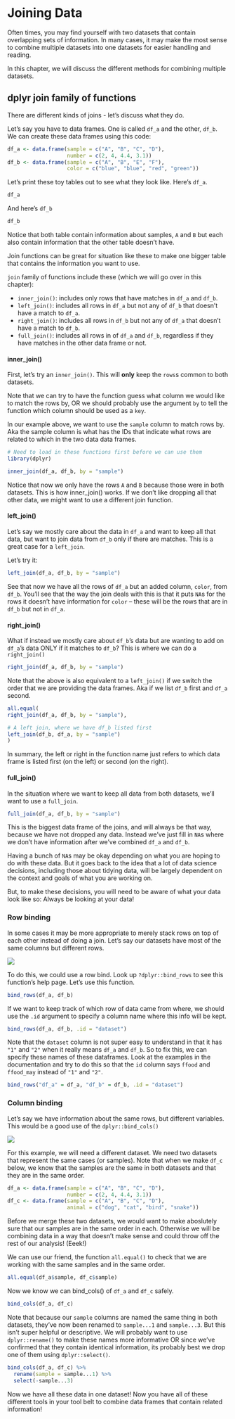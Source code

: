 # Joining Data

Often times, you may find yourself with two datasets that contain overlapping sets of information. In many cases, it may make the most sense to combine multiple datasets into one datasets for easier handling and reading.

In this chapter, we will discuss the different methods for combining multiple datasets.

## dplyr join family of functions

There are different kinds of joins - let's discuss what they do.

Let's say you have to data frames. One is called `df_a` and the other, `df_b`.
We can create these data frames using this code:

```r
df_a <- data.frame(sample = c("A", "B", "C", "D"),
                   number = c(2, 4, 4.4, 3.1))
df_b <- data.frame(sample = c("A", "B", "E", "F"),
                   color = c("blue", "blue", "red", "green"))
```

Let's print these toy tables out to see what they look like.
Here's `df_a`.
```r
df_a
```
And here's `df_b`
```r
df_b
```

Notice that both table contain information about samples, `A` and `B` but each also contain information that the other table doesn't have.

Join functions can be great for situation like these to make one bigger table that contains the information you want to use.


`join` family of functions include these (which we will go over in this chapter):   

- `inner_join()`: includes only rows that have matches in `df_a` and `df_b`.
- `left_join()`: includes all rows in `df_a` but not any of `df_b` that doesn't have a match to `df_a`.
- `right_join()`: includes all rows in `df_b` but not any of `df_a` that doesn't have a match to `df_b`.
- `full_join()`: includes all rows in of `df_a` and `df_b`, regardless if they have matches in the other data frame or not.

#### inner_join()

First, let's try an `inner_join()`. This will **only** keep the `rows`s common to both datasets.

Note that we can try to have the function guess what column we would like to match the rows by, OR we should probably use the argument `by` to tell the function which column should be used as a `key`.

In our example above, we want to use the `sample` column to match rows by. Aka the sample column is what has the IDs that indicate what rows are related to which in the two data data frames.

```r
# Need to load in these functions first before we can use them
library(dplyr)

inner_join(df_a, df_b, by = "sample")
```

Notice that now we only have the rows `A` and `B` because those were in both datasets. This is how inner_join() works. If we don't like dropping all that other data, we might want to use a different join function.

#### left_join()

Let's say we mostly care about the data in `df_a` and want to keep all that data, but want to join data from `df_b` only if there are matches. This is a great case for a `left_join`.

Let's try it:
```r
left_join(df_a, df_b, by = "sample")
```

See that now we have all the rows of `df_a` but an added column, `color`,  from `df_b`. You'll see that the way the join deals with this is that it puts `NA`s for the rows it doesn't have information for `color` -- these will be the rows that are in `df_b` but not in `df_a`.

#### right_join()

What if instead we mostly care about `df_b`'s data but are wanting to add on `df_a`'s data ONLY if it matches to `df_b`? This is where we can do a `right_join()`

```r
right_join(df_a, df_b, by = "sample")
```

Note that the above is also equivalent to a `left_join()` if we switch the order that we are providing the data frames. Aka if we list `df_b` first and `df_a` second.

```r
all.equal(
right_join(df_a, df_b, by = "sample"),

# A left join, where we have df_b listed first
left_join(df_b, df_a, by = "sample")
)
```

In summary, the left or right in the function name just refers to which data frame is listed first (on the left) or second (on the right).

#### full_join()

In the situation where we want to keep all data from both datasets, we'll want to use a `full_join`.

```r
full_join(df_a, df_b, by = "sample")
```

This is the biggest data frame of the joins, and will always be that way, because we have not dropped any data. Instead we've just fill in `NA`s where we don't have information after we've combined `df_a` and `df_b`.

Having a bunch of `NA`s may be okay depending on what you are hoping to do with these data. But it goes back to the idea that a lot of data science decisions, including those about tidying data, will be largely dependent on the context and goals of what you are working on.

But, to make these decisions, you will need to be aware of what your data look like so: Always be looking at your data!

### Row binding

In some cases it may be more appropriate to merely stack rows on top of each other instead of doing a join. Let's say our datasets have most of the same columns but different rows.

![](https://docs.google.com/presentation/d/14msuN3MbQE6BSIaNu2ipv1-5ypgvWlxsGwn3jmpFyAI/export/png?id=14msuN3MbQE6BSIaNu2ipv1-5ypgvWlxsGwn3jmpFyAI&pageid=g1483518923e_0_0)

To do this, we could use a row bind. Look up `?dplyr::bind_rows` to see this function's help page. Let's use this function.

```r
bind_rows(df_a, df_b)
```

If we want to keep track of which row of data came from where, we should use the `.id` argument to specify a column name where this info will be kept.

```r
bind_rows(df_a, df_b, .id = "dataset")
```

Note that the `dataset` column is not super easy to understand in that it has `"1"` and `"2"` when it really means `df_a` and `df_b`. So to fix this, we can specify these names of these dataframes. Look at the examples in the documentation and try to do this so that the `id` column says `ffood` and `ffood_may` instead of `"1"` and `"2"`.

```r
bind_rows("df_a" = df_a, "df_b" = df_b, .id = "dataset")
```

### Column binding

Let's say we have information about the same rows, but different variables. This would be a good use of the `dplyr::bind_cols()`

![](https://docs.google.com/presentation/d/14msuN3MbQE6BSIaNu2ipv1-5ypgvWlxsGwn3jmpFyAI/export/png?id=14msuN3MbQE6BSIaNu2ipv1-5ypgvWlxsGwn3jmpFyAI&pageid=g1483518923e_0_6)

For this example, we will need a different dataset. We need two datasets that represent the same cases (or samples). Note that when we make `df_c` below, we know that the samples are the same in both datasets and that they are in the same order.

```r
df_a <- data.frame(sample = c("A", "B", "C", "D"),
                   number = c(2, 4, 4.4, 3.1))
df_c <- data.frame(sample = c("A", "B", "C", "D"),
                   animal = c("dog", "cat", "bird", "snake"))
```

Before we merge these two datasets, we would want to make aboslutely sure that our samples are in the same order in each. Otherwise we will be combining data in a way that doesn't make sense and could throw off the rest of our analysis! (Eeek!)

We can use our friend, the function `all.equal()` to check that we are working with the same samples and in the same order.

```r
all.equal(df_a$sample, df_c$sample)
```

Now we know we can bind_cols() of `df_a` and `df_c` safely.

```r
bind_cols(df_a, df_c)
```

Note that because our `sample` columns are named the same thing in both datasets, they've now been renamed to `sample...1` and `sample...3`. But this isn't super helpful or descriptive. We will probably want to use `dplyr::rename()` to make these names more informative OR since we've confirmed that they contain identical information, its probably best we drop one of them using `dplyr::select()`.

```r
bind_cols(df_a, df_c) %>%
  rename(sample = sample...1) %>%
  select(-sample...3)
```

Now we have all these data in one dataset! Now you have all of these different tools in your tool belt to combine data frames that contain related information!
